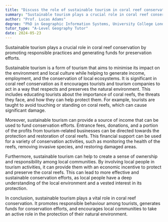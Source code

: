 ```yaml
---
title: "Discuss the role of sustainable tourism in coral reef conservation"
summary: "Sustainable tourism plays a crucial role in coral reef conservation by promoting responsible practices and generating funds for preservation efforts."
author: "Prof. Lucas Adams"
degree: "PhD in Geographic Information Systems, University College London"
tutor_type: "A-Level Geography Tutor"
date: 2024-05-23
---
```


Sustainable tourism plays a crucial role in coral reef conservation by promoting responsible practices and generating funds for preservation efforts.

Sustainable tourism is a form of tourism that aims to minimise its impact on the environment and local culture while helping to generate income, employment, and the conservation of local ecosystems. It is significant in coral reef conservation as it encourages tourists and tourism companies to act in a way that respects and preserves the natural environment. This includes educating tourists about the importance of coral reefs, the threats they face, and how they can help protect them. For example, tourists are taught to avoid touching or standing on coral reefs, which can cause significant damage.

Moreover, sustainable tourism can provide a source of income that can be used to fund conservation efforts. Entrance fees, donations, and a portion of the profits from tourism-related businesses can be directed towards the protection and restoration of coral reefs. This financial support can be used for a variety of conservation activities, such as monitoring the health of the reefs, removing invasive species, and restoring damaged areas.

Furthermore, sustainable tourism can help to create a sense of ownership and responsibility among local communities. By involving local people in tourism activities, it can provide them with an economic incentive to protect and preserve the coral reefs. This can lead to more effective and sustainable conservation efforts, as local people have a deep understanding of the local environment and a vested interest in its protection.

In conclusion, sustainable tourism plays a vital role in coral reef conservation. It promotes responsible behaviour among tourists, generates funds for conservation efforts, and encourages local communities to take an active role in the protection of their natural environment.
    